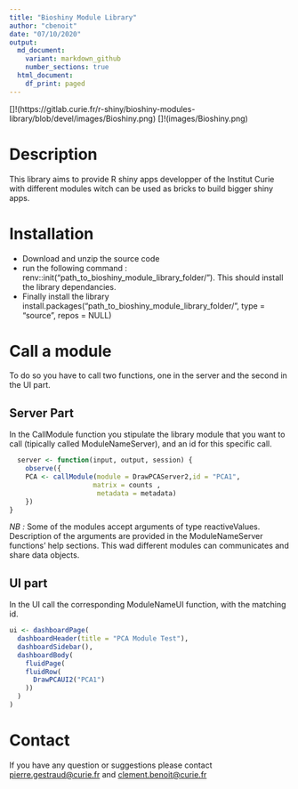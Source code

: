 ```yaml
---
title: "Bioshiny Module Library"
author: "cbenoit"
date: "07/10/2020"
output:
  md_document:
    variant: markdown_github
    number_sections: true
  html_document:
    df_print: paged
---
```

[]!(https://gitlab.curie.fr/r-shiny/bioshiny-modules-library/blob/devel/images/Bioshiny.png) []!(images/Bioshiny.png)

# Description

This library aims to provide R shiny apps developper of the Institut Curie with different modules witch can be used as bricks to build bigger shiny apps. 

# Installation

  + Download and unzip the source code
  + run the following command : renv::init("path_to_bioshiny_module_library_folder/"). This should install the library dependancies.
  + Finally install the library install.packages("path_to_bioshiny_module_library_folder/", type = "source", repos = NULL)
  
# Call a module

To do so you have to call two functions, one in the server and the second in the UI part. 

## Server Part

In the CallModule function you stipulate the library module that you want to call (tipically called ModuleNameServer), and an id for this specific call. 

```r
  server <- function(input, output, session) {
    observe({
    PCA <- callModule(module = DrawPCAServer2,id = "PCA1",
                     matrix = counts ,
                      metadata = metadata)
    })
}
```

*NB :* Some of the modules accept arguments of type reactiveValues. Description of the arguments are provided in the ModuleNameServer functions' help sections. This wad different modules can communicates and share data objects.

## UI part

In the UI call the corresponding ModuleNameUI function, with the matching id. 

```r
ui <- dashboardPage(
  dashboardHeader(title = "PCA Module Test"),
  dashboardSidebar(),
  dashboardBody(
    fluidPage(
    fluidRow(
      DrawPCAUI2("PCA1")
    ))
  )
)
```

# Contact

If you have any question or suggestions please contact [pierre.gestraud@curie.fr](mailto:pierre.gestraud@curie.fr) and  [clement.benoit@curie.fr](mailto:clement.benoit@curie.fr)
